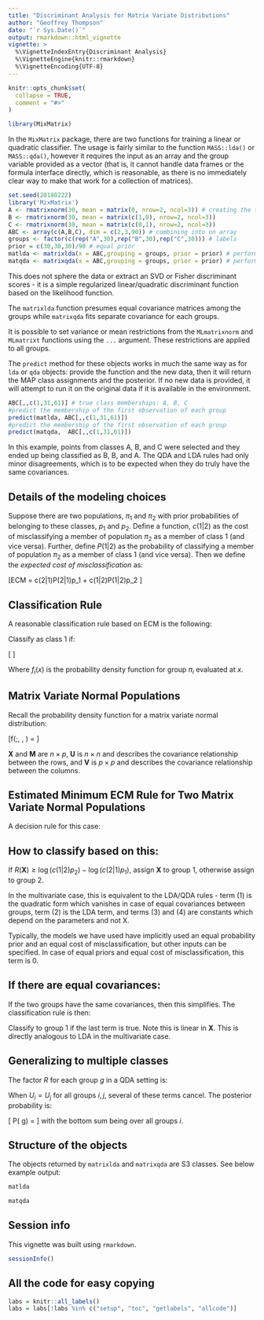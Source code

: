 ```yaml
---
title: "Discriminant Analysis for Matrix Variate Distributions"
author: "Geoffrey Thompson"
date: "`r Sys.Date()`"
output: rmarkdown::html_vignette
vignette: >
  %\VignetteIndexEntry{Discriminant Analysis}
  %\VignetteEngine{knitr::rmarkdown}
  %\VignetteEncoding{UTF-8}
---
```


```r
knitr::opts_chunk$set(
  collapse = TRUE,
  comment = "#>"
)
```

```r
library(MixMatrix)
```
In the `MixMatrix` package, there are two functions for training a linear or quadratic classifier.
The usage is fairly similar to the function `MASS::lda()` or `MASS::qda()`, however it requires the input
as an array and the group variable provided as a vector (that is, it cannot handle
data frames or the formula interface directly, which is reasonable, as there is no immediately
clear way to make that work for a collection of matrices).

```r
set.seed(20180222)
library('MixMatrix')
A <- rmatrixnorm(30, mean = matrix(0, nrow=2, ncol=3)) # creating the three groups
B <- rmatrixnorm(30, mean = matrix(c(1,0), nrow=2, ncol=3))
C <- rmatrixnorm(30, mean = matrix(c(0,1), nrow=2, ncol=3))
ABC <- array(c(A,B,C), dim = c(2,3,90)) # combining into on array
groups <- factor(c(rep("A",30),rep("B",30),rep("C",30))) # labels
prior = c(30,30,30)/90 # equal prior
matlda <- matrixlda(x = ABC,grouping = groups, prior = prior) # perform LDA
matqda <- matrixqda(x = ABC,grouping = groups, prior = prior) # perform QDA
```

This does not sphere the data or extract an SVD or Fisher discriminant scores - 
it is a simple regularized linear/quadratic discriminant function based on the 
likelihood function. 

The `matrixlda` function presumes equal covariance matrices among the groups while `matrixqda` 
fits separate covariance for each groups.

It is possible to set variance or mean restrictions from the `MLmatrixnorm` and `MLmatrixt`
functions using the `...` argument. These restrictions are applied to all groups. 

The `predict` method for these objects works in much the same way as for `lda` 
or `qda` objects: provide the function and the new data, then it will return 
the MAP class assignments and the posterior. If no new data is 
provided, it will attempt to run it on the original data if it is available 
in the environment.

```r
ABC[,,c(1,31,61)] # true class memberships: A, B, C
#predict the membership of the first observation of each group
predict(matlda, ABC[,,c(1,31,61)]) 
#predict the membership of the first observation of each group
predict(matqda,  ABC[,,c(1,31,61)])

```
In this example, points from classes A, B, and C were selected and they ended 
up being classified as B, B, and A. The QDA and LDA rules had only minor 
disagreements, which is to be expected when they do truly have the same covariances.

## Details of the modeling choices

Suppose there are two populations, $\pi_1$ and $\pi_2$ with prior probabilities 
of belonging to these classes, $p_1$ and $p_2$. Define a function, $c(1|2)$ as 
the cost of misclassifying a member of population $\pi_2$ as a member of class 
$1$ (and vice versa). Further, define $P(1|2)$ as the probability of classifying 
a member of population $\pi_2$ as a member of class $1$ (and vice versa).  Then 
we define the *expected cost of misclassification* as:

\[ECM = c(2|1)P(2|1)p_1 + c(1|2)P(1|2)p_2 \]

## Classification Rule

A reasonable classification rule based on ECM is the following:

Classify as class $1$ if:

\[ \frac{f_1(x)}{f_2(x)} \geq \frac{c(1|2) p_2}{c(2|1)p_1} \]

Where $f_i(x)$ is the probability density function for group $\pi_i$ evaluated at $x$.

## Matrix Variate Normal Populations

Recall the probability density function for a matrix variate normal distribution:

\[f(\mathbf{X};\mathbf{M}, \mathbf{U}, \mathbf{V}) = \frac{\exp\left( -\frac{1}{2} \, \mathrm{tr}\left[ \mathbf{V}^{-1} (\mathbf{X} - \mathbf{M})^{T} \mathbf{U}^{-1} (\mathbf{X} - \mathbf{M}) \right] \right)}{(2\pi)^{np/2} |\mathbf{V}|^{n/2} |\mathbf{U}|^{p/2}} \]

$\mathbf{X}$ and $\mathbf{M}$ are $n \times p$, $\mathbf{U}$ is $n \times n$ 
and describes the covariance relationship between the rows, and $\mathbf{V}$ is 
$p \times p$ and describes the covariance relationship between the columns. 

## Estimated Minimum ECM Rule for Two Matrix Variate Normal Populations

A decision rule for this case:

\begin{eqnarray} 
R(\mathbf{X}) & = & \mathrm{trace}\big[ -\frac{1}{2}(\mathbf{V}_1^{-1} \mathbf{X}^{T} \mathbf{U}_1^{-1} \mathbf{X} - \mathbf{V}_2^{-1} \mathbf{X}^{T} \mathbf{U}_2^{-1} \mathbf{X}) \\
 &  & +(\mathbf{V}_1^{-1} \mathbf{M}_1^{T} \mathbf{U}_1^{-1} - \mathbf{V}_2^{-1} \mathbf{M}_2^{T} \mathbf{U}_2^{-1}) \mathbf{X} \\
 &  & -\frac{1}{2}(\mathbf{V}_1^{-1} \mathbf{M}_1^{T} \mathbf{U}_1^{-1} \mathbf{M}_1 - \mathbf{V}_2^{-1} \mathbf{M}_2^{T} \mathbf{U}_2^{-1} \mathbf{M}_2) \big]   \\ 
 &  & -\frac{1}{2}(p (\log|\mathbf{U}_1|-\log|\mathbf{U}_2|)+ n(\log|\mathbf{V}_1|-\log|\mathbf{V}_2|) )   
\end{eqnarray}

## How to classify based on this:

If $R(\mathbf{X}) \geq \log(c(1|2)p_2) - \log(c(2|1)p_1)$, assign $\mathbf{X}$ 
to group $1$, otherwise assign to group $2$.


In the multivariate case, this is equivalent to the LDA/QDA rules - term (1) 
is the quadratic form which vanishes in case of equal covariances between groups, 
term (2) is the LDA term, and terms (3) and (4) are constants which depend on 
the parameters and not $\mathrm{X}$. 

Typically, the models we have used have implicitly used an equal probability 
prior and an equal cost of misclassification, but other inputs can be specified. 
In case of equal priors and equal cost of misclassification, this term is 0.

## If there are equal covariances:

If the two groups have the same covariances, then this simplifies. The 
classification rule is then:
\begin{eqnarray} 
R(\mathbf{X}) & = & \mathrm{trace}\big[ (\mathbf{V}^{-1} (\mathbf{M}_1 -\mathbf{M}_2)^{T}\mathbf{U}^{-1}) \mathbf{X} \\
 &  & -\frac{1}{2}(\mathbf{V}^{-1} \mathbf{M}_1^{T} \mathbf{U}^{-1} \mathbf{M}_1 - \mathbf{V}^{-1} \mathbf{M}_2^{T} \mathbf{U}^{-1} \mathbf{M}_2) \big]    \\ 
   & \geq & \log(c(1|2)p_2) - \log(c(2|1)p_1)
\end{eqnarray}

Classify to group $1$ if the last term is true. Note this is linear in 
$\mathbf{X}$. This is directly analogous to LDA in the multivariate case.


## Generalizing to multiple classes

The factor $R$ for each group $g$ in a QDA setting is:

\begin{eqnarray} 
R_g(\mathbf{X}) & = & \mathrm{trace}\big[ -\frac{1}{2}(\mathbf{V}_g^{-1} \mathbf{X}^{T} \mathbf{U}_g^{-1} \mathbf{X}  +(\mathbf{V}_g^{-1} \mathbf{M}_g^{T} \mathbf{U}_g^{-1}) \mathbf{X}  -\frac{1}{2}(\mathbf{V}_g^{-1} \mathbf{M}_g^{T} \mathbf{U}_g^{-1} \mathbf{M}_g)  \big]   \\ 
 &  & -\frac{1}{2}(p (\log|\mathbf{U}_g|)+ n(\log|\mathbf{V}_g|) )  + \log p_g 
\end{eqnarray}
When $U_i = U_j$ for all groups $i,j$, several of these terms cancel. The posterior probability is:

\[ P(\mathbf{X} \in g) = \frac{ \exp (R_g (\mathbf{X}))}{\sum_i \exp (R_i(\mathbf{X}))} \]
with the bottom sum being over all groups $i$. 


## Structure of the objects

The objects returned by `matrixlda` and `matrixqda` are S3 classes. See below example output:

```r
matlda

matqda

```



## Session info

This vignette was built using `rmarkdown`.

```r
sessionInfo()
```

## All the code for easy copying

```r
labs = knitr::all_labels()
labs = labs[!labs %in% c("setup", "toc", "getlabels", "allcode")]
```
```r

```
